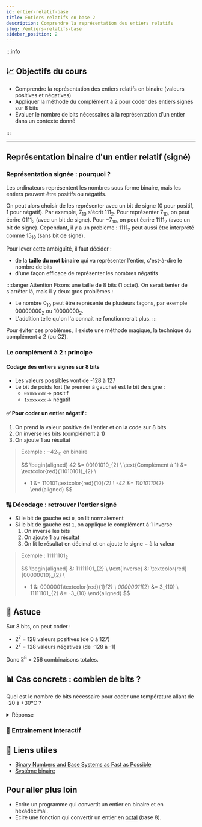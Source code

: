 ```yaml
---
id: entier-relatif-base
title: Entiers relatifs en base 2
description: Comprendre la représentation des entiers relatifs
slug: /entiers-relatifs-base
sidebar_position: 2
---
```


:::info

## 📈 Objectifs du cours

- Comprendre la représentation des entiers relatifs en binaire (valeurs positives et négatives)
- Appliquer la méthode du complément à 2 pour coder des entiers signés sur 8 bits
- Évaluer le nombre de bits nécessaires à la représentation d’un entier dans un contexte donné

:::

---

## Représentation binaire d'un entier relatif (signé) 

### Représentation signée : pourquoi ?

Les ordinateurs représentent les nombres sous forme binaire, mais les entiers peuvent être positifs ou négatifs.

On peut alors choisir de les représenter avec un bit de signe (0 pour positif, 1 pour négatif). 
Par exemple, $7_{10}$ s'écrit $111_{2}$. Pour représenter $7_{10}$, on peut écrire $0111_{2}$ (avec un bit de signe). Pour $-7_{10}$, on peut écrire $1111_{2}$ (avec un bit de signe). Cependant, il y a un problème : $1111_{2}$ peut aussi être interprété comme $15_{10}$ (sans bit de signe).

Pour lever cette ambiguïté, il faut décider :
- de la **taille du mot binaire** qui va représenter l'entier, c'est-à-dire le nombre de bits
- d'une façon efficace de représenter les nombres négatifs

:::danger Attention
Fixons une taille de 8 bits (1 octet). On serait tenter de s'arrêter là, mais il y deux gros problèmes :
- Le nombre $0_{10}$ peut être représenté de plusieurs façons, par exemple $00000000_{2}$ ou $10000000_{2}$.
- L'addition telle qu'on l'a connait ne fonctionnerait plus.
:::

Pour éviter ces problèmes, il existe une méthode magique, la technique du complément à 2 (ou C2).

### Le complément à 2 : principe

#### Codage des entiers signés sur 8 bits

- Les valeurs possibles vont de -128 à 127
- Le bit de poids fort (le premier à gauche) est le bit de signe :
    - `0xxxxxxx` ➜ positif
    - `1xxxxxxx` ➜ négatif

#### ✅ Pour coder un entier négatif :

1. On prend la valeur positive de l'entier et on la code sur 8 bits 
2. On inverse les bits (complément à 1)
3. On ajoute 1 au résultat

> Exemple : $-42_{10}$ en binaire
>
> $$
> \begin{aligned}
> 42 &= 00101010_{2} \\
> \text{Complément à 1} &= \textcolor{red}{11010101}_{2} \\ 
> + 1 &= 110101\textcolor{red}{10}_{2} \\
> -42 &= 11010110_{2}
> \end{aligned}
> $$

### 🔠 Décodage : retrouver l'entier signé

- Si le bit de gauche est `0`, on lit normalement
- Si le bit de gauche est `1`, on applique le complément à 1 inverse
    1. On inverse les bits
    2. On ajoute 1 au résultat
    3. On lit le résultat en décimal et on ajoute le signe $-$ à la valeur

> Exemple : $11111101_{2}$
> 
> $$
> \begin{aligned}
> &: 11111101_{2} \\
> \text{Inverse} &: \textcolor{red}{00000010}_{2} \\
> + 1 &: 0000001\textcolor{red}{1}_{2} \\ 
> 00000011_{2} &= 3_{10} \\
> 11111101_{2} &= -3_{10}
> \end{aligned}
> $$

## 🦜 Astuce

Sur 8 bits, on peut coder :
- $2^7$ = 128 valeurs positives (de 0 à 127)
- $2^7$ = 128 valeurs négatives (de -128 à -1)

Donc $2^8$ = 256 combinaisons totales.

## 📊 Cas concrets : combien de bits ?

Quel est le nombre de bits nécessaire pour coder une température allant de -20 à +30°C ?

<details>
    <summary>Réponse</summary>
- L'amplitute totale est de $30 - (-20) + 1 = 51$.
- $2^n \geq 51$.
- On trouve $n = 6$.
- Donc il faut 6 bits minimum pour coder une température allant de -20 à +30°C.
</details>

### 🎯 Entraînement interactif


<SignedBinaryTrainer />

## 🔗 Liens utiles

- [Binary Numbers and Base Systems as Fast as Possible](https://www.youtube.com/watch?v=LpuPe81bc2w)
- [Système binaire](https://fr.wikipedia.org/wiki/Syst%C3%A8me_binaire)

## Pour aller plus loin

- Ecrire un programme qui convertit un entier en binaire et en hexadécimal.
- Ecire une fonction qui convertir un entier en [octal](https://fr.wikipedia.org/wiki/Syst%C3%A8me_octal) (base 8).